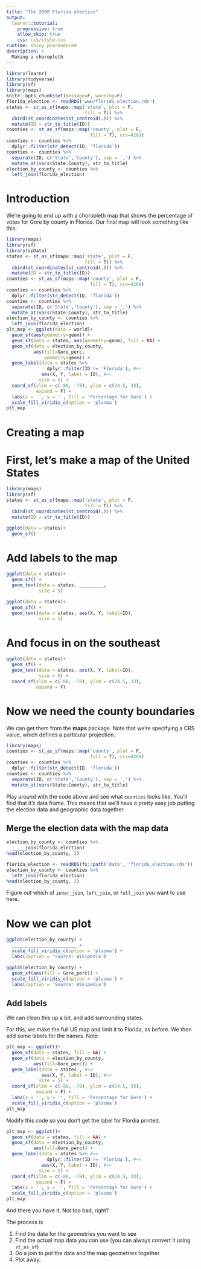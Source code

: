 ```yaml
---
title: "The 2000 Florida election"
output:
  learnr::tutorial:
    progressive: true
    allow_skip: true
    css: css/style.css
runtime: shiny_prerendered
description: >
  Making a choropleth
---
```


```r
library(learnr)
library(tidyverse)
library(sf)
library(maps)
knitr::opts_chunk$set(message=F, warning=F)
florida_election <- readRDS('www/florida_election.rds')
states <- st_as_sf(maps::map('state', plot = F, 
                             fill = T)) %>% 
  cbind(st_coordinates(st_centroid(.))) %>% 
  mutate(ID = str_to_title(ID))
counties <- st_as_sf(maps::map('county', plot = F, 
                               fill = T), crs=4269)
counties <- counties %>% 
  dplyr::filter(str_detect(ID, 'florida'))
counties <- counties %>% 
  separate(ID, c('State','County'), sep = ',') %>% 
  mutate_at(vars(State:County), str_to_title)
election_by_county <- counties %>% 
  left_join(florida_election)

```

# Introduction

We're going to end up with a choropleth map that shows the percentage of 
votes for Gore by county in Florida. Our final map will look something like this:

```r
library(maps)
library(sf)
library(spData)
states <- st_as_sf(maps::map('state', plot = F, 
                             fill = T)) %>% 
  cbind(st_coordinates(st_centroid(.))) %>% 
  mutate(ID = str_to_title(ID))
counties <- st_as_sf(maps::map('county', plot = F, 
                               fill = T), crs=4269)
counties <- counties %>% 
  dplyr::filter(str_detect(ID, 'florida'))
counties <- counties %>% 
  separate(ID, c('State','County'), sep = ',') %>% 
  mutate_at(vars(State:County), str_to_title)
election_by_county <- counties %>% 
  left_join(florida_election)
plt_map <- ggplot(data = world)+
  geom_sf(aes(geometry=geom)) + 
  geom_sf(data = states, aes(geometry=geom), fill = NA) + 
  geom_sf(data = election_by_county,
          aes(fill=Gore_perc, 
              geometry=geom)) + 
  geom_label(data = states %>% 
               dplyr::filter(ID != 'Florida'), #<<
             aes(X, Y, label = ID), #<<
            size = 5) +
  coord_sf(xlim = c(-88, -78), ylim = c(24.5, 33),  
           expand = F) +
  labs(x = '', y = '', fill = 'Percentage for Gore') + 
  scale_fill_viridis_c(option = 'plasma')
plt_map
```

# Creating a map

# First, let's make a map of the United States

```r
library(maps)
library(sf)
states <- st_as_sf(maps::map('state', plot = F, 
                             fill = T)) %>% 
  cbind(st_coordinates(st_centroid(.))) %>% 
  mutate(ID = str_to_title(ID))

ggplot(data = states)+
  geom_sf() 
```

# Add labels to the map

```r
ggplot(data = states)+
  geom_sf() +
  geom_text(data = states, _________, 
            size = 5)  
```

```r
ggplot(data = states)+
  geom_sf() +
  geom_text(data = states, aes(X, Y, label=ID), 
            size = 5)
```


# And focus in on the southeast

```r
ggplot(data = states)+
  geom_sf() +
  geom_text(data = states, aes(X, Y, label=ID), 
            size = 5) +
  coord_sf(xlim = c(-88, -78), ylim = c(24.5, 33), 
           expand = F)

```


# Now we need the county boundaries

We can get them from the **maps** package. Note that we're specifying a CRS value, which defines a particular projection. 

```r
library(maps)
counties <- st_as_sf(maps::map('county', plot = F, 
                               fill = T), crs=4269)
counties <- counties %>% 
  dplyr::filter(str_detect(ID, 'florida'))
counties <- counties %>% 
  separate(ID, c('State','County'), sep = ',') %>% 
  mutate_at(vars(State:County), str_to_title)
```

Play around with the code above and see what `counties` looks like. You'll find that it's  data frame. This means that we'll have a pretty easy job putting the 
election data and geographic data together.


## Merge the election data with the map data


```r
election_by_county <- counties %>% 
  _____join(florida_election)
head(election_by_county, 2)
```

```r
florida_election <- readRDS(fs::path('data', 'florida_election.rds'))
election_by_county <- counties %>% 
  left_join(florida_election)
head(election_by_county, 2)
```

Figure out which of `inner_join`, `left_join`, or `full_join` you want to use here.

# Now we can plot


```r
ggplot(election_by_county) + 
  ________________________ + 
  scale_fill_viridis_c(option = 'plasma') + 
  labs(caption = 'Source: Wikipedia')
```

```r
ggplot(election_by_county) + 
  geom_sf(aes(fill = Gore_perc)) + 
  scale_fill_viridis_c(option = 'plasma') + 
  labs(caption = 'Source: Wikipedia')
```


## Add labels

We can clean this up a bit, and add surrounding states.

For this, we make the full US map and limit it to Florida, as before. 
We then add some labels for the names. Note 


```r
plt_map <- ggplot()+
  geom_sf(data = states, fill = NA) + 
  geom_sf(data = election_by_county, 
          aes(fill=Gore_perc)) + 
  geom_label(data = states , #<<
             aes(X, Y, label = ID), #<<
            size = 5) +
  coord_sf(xlim = c(-88, -78), ylim = c(24.5, 33),  
           expand = F) +
  labs(x = '', y = '', fill = 'Percentage for Gore') + 
  scale_fill_viridis_c(option = 'plasma')
plt_map
```

Modify this code so you don't get the label for Flordia printed.

```r
plt_map <- ggplot()+
  geom_sf(data = states, fill = NA) + 
  geom_sf(data = election_by_county, 
          aes(fill=Gore_perc)) + 
  geom_label(data = states %>% #<<
               dplyr::filter(ID != 'Florida'), #<<
             aes(X, Y, label = ID), #<<
            size = 5) +
  coord_sf(xlim = c(-88, -78), ylim = c(24.5, 33),  
           expand = F) +
  labs(x = '', y = '', fill = 'Percentage for Gore') + 
  scale_fill_viridis_c(option = 'plasma')
plt_map
```



And there you have it, Not too bad, right?

The process is 

1. Find the data for the geometries you want to see
1. Find the actual map data you can use (you can always convert it using `st_as_sf`)
1. Do a join to put the data and the map geometries together
1. Plot away. 

